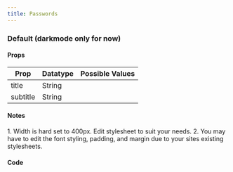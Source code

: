 ```yaml
---
title: Passwords
---
```



<h3>Default (darkmode only for now)</h3>

<div class="comp_card">
  <Passwords client:load/>
</div>


<h4>Props</h4>

| Prop                 | Datatype | Possible Values          |
|----------------------|----------|--------------------------|
| title                | String   |                          |
| subtitle             | String   |                          |

<h4>Notes</h4>
1. Width is hard set to 400px. Edit stylesheet to suit your needs.
2. You may have to edit the font styling, padding, and margin due to your sites existing stylesheets.

<h4>Code</h4>

<Tabs>
  <TabItem label="React" icon="seti:react">
    <Code code={reactCode} lang="js" title={'passwords.jsx'} />
  </TabItem>
  <TabItem label="Css" icon="seti:css">
    <Code code={cssCode} lang="css" title={'passwords.css'} />
  </TabItem>
</Tabs>
